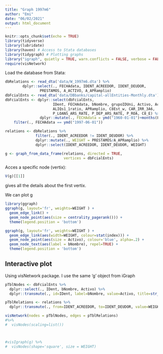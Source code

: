 ```yaml
---
title: "Graph 1997m6"
author: "Emi"
date: "06/02/2021"
output: html_document
---
```


```r
knitr::opts_chunk$set(echo = TRUE)
library(tidyverse)
library(lubridate)
library(haven) # Access to Stata databases
library(tidygraph) # Plotting graphs
library("igraph", quietly = TRUE, warn.conflicts = FALSE, verbose = FALSE)
require(visNetwork)

```


Load the database from Stata:
```r
dbRelations <- read_dta('data/W_1997m6.dta') %>%
        dplyr::select(., FECHAdata, IDENT_ACREEDOR, IDENT_DEUDOR, 
                PRESTAMOS, A_ACTIVO, A_APRamplio)
dbFcialEnts <- read_dta('data/DBbanks/capital-allEntities-Monthly.dta') 
dbFcialEnts <- dplyr::select(dbFcialEnts,  
                      IDent, FECHAdata, bNombre, grupoIDUni, Activo, ActivoR,
                      ALIQs1_1ratio, APRamplio, C8Est_w, CAR_IRR_3A6,
                      P_LOANS_ARS_RATE, P_DEP_ARS_RATE, P_ROA, C8_E) %>%
                dplyr::mutate(., FECHAdata = ymd("1960-01-01")+months(FECHAdata)) %>%
    filter(., FECHAdata == ymd("1997-06-01"))
```


```r
relations <- dbRelations %>%
              filter(., IDENT_ACREEDOR != IDENT_DEUDOR) %>%
              dplyr::mutate(., WEIGHT = PRESTAMOS/A_APRamplio) %>%
              dplyr::select(IDENT_ACREEDOR, IDENT_DEUDOR, WEIGHT)

g <- graph_from_data_frame(relations, directed = TRUE,
                           vertices = dbFcialEnts)
```

Acces a specific node (vertix):

```r
V(g)[[1]]
```
gives all the details about the first vertix.

 We can plot g
```r
library(ggraph) 
ggraph(g, layout='fr', weights=WEIGHT ) +
  geom_edge_link() +
  geom_node_point(aes(size = centrality_pagerank())) +
  theme(legend.position = 'bottom')

ggraph(g, layout='fr', weights=WEIGHT ) +
  geom_edge_link(aes(width=WEIGHT, colour=stat(index))) +
  geom_node_point(aes(size = Activo), colour='blue', alpha=.2) +
  geom_node_text(aes(label = bNombre), repel=TRUE) + 
  theme(legend.position = 'bottom')

```
## Interactive plot
Using visNetwork package. I use the same 'g' object from iGraph
```r
pTblNodes <- dbFcialEnts %>%
  dplyr::select(., IDent, bNombre, Activo) %>%
  dplyr::transmute(., id=IDent, label=bNombre, value=Activo, title=str_c(bNombre, ', $ ', (Activo/10000), ' mill.'))

pTblRelations <- relations %>%
  dplyr::transmute(., from=IDENT_ACREEDOR, to=IDENT_DEUDOR, value=WEIGHT, arrows='to')

visNetwork(nodes = pTblNodes, edges = pTblRelations)
#%>%
#  visNodes(scaling=list())



#visIgraph(g) %>%
#  visNodes(shape='square', size = WEIGHT)
```
